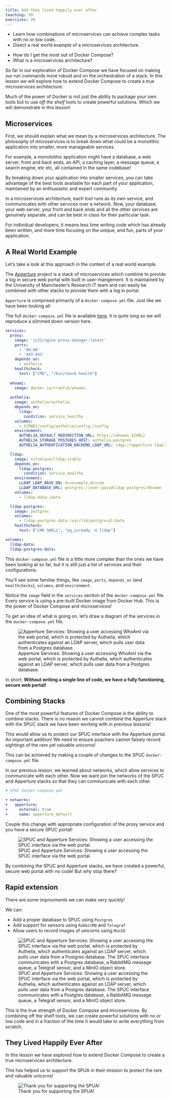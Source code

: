 ```yaml
---
title: Add they lived happily ever after
teaching: 99
exercises: 99
---
```


::::::::::::::::::::::::::::::::::::::::::::::::::: objectives
- Learn how combinations of microservices can achieve complex tasks with no or low code.
- Disect a real world example of a microservices architecture.
::::::::::::::::::::::::::::::::::::::::::::::::::::::::::::::
::::::::::::::::::::::::::::::::::::::::::::::::::: questions
- How do I get the most out of Docker Compose?
- What is a microservices architecture?
::::::::::::::::::::::::::::::::::::::::::::::::::::::::::::::

So far in our exploration of Docker Compose we have focused on making our run commands more robust and on the orchestration of a stack.
In this lesson we will explore how to extend Docker Compose to create a true microservices architecture.

Much of the power of Docker is not just the ability to package your own tools but to use *off the shelf* tools to create powerful solutions.
Which we will demonstrate in this lesson!

## Microservices

First, we should explain what we mean by a microservices architecture.
The philosophy of microservices is to break down what could be a monolithic application into smaller, more manageable services.

For example, a monoloithic application might have a database, a web server, front and back ends, an API, a caching layer, a message queue, a search engine, etc etc, all contained in the same codebase!

By breaking down your application into smaller services, you can take advantage of the best tools available for each part of your application, maintained by an enthusiastic and expert community.

In a microservices architecture, each tool runs as its own service, and communicates with other services over a network.
Now, your database, your web server, your front and back ends and all the other services are genuinely separate, and can be best in class for their particular task.

For individual developers, it means less time writing code which has already been written, and more time focusing on the unique, and fun, parts of your application.

## A Real World Example

Let's take a look at this approach in the context of a real world example.

The [Apperture](https://github.com/UoMResearchIT/apperture) project is a stack of microservices which combine to provide a log in secure web portal with built in user-mangement. It is maintained by the University of Manchester's Research IT team and can easily be combined with other stacks to provide them with a log in portal.

`Apperture` is comprised primarily of a `docker-compose.yml` file. Just like we have been looking at!

The full `docker-compose.yml` file is available [here](https://raw.githubusercontent.com/UoMResearchIT/apperture/refs/heads/main/docker-compose.yml). It is quite long so we will reproduce a slimmed down version here.

```yaml
services:
  proxy:
    image: 'jc21/nginx-proxy-manager:latest'
    ports:
      - '80:80'
      - '443:443'
    depends_on:
      - authelia
    healthcheck:
      test: ["CMD", "/bin/check-health"]
        
  whoami:
    image: docker.io/traefik/whoami
      
  authelia:
    image: authelia/authelia
    depends_on:
      lldap:
        condition: service_healthy
    volumes:
      - ${PWD}/config/authelia/config:/config
    environment:
      AUTHELIA_DEFAULT_REDIRECTION_URL: https://whoami.${URL}
      AUTHELIA_STORAGE_POSTGRES_HOST: authelia-postgres
      AUTHELIA_AUTHENTICATION_BACKEND_LDAP_URL: ldap://apperture-ldap:3890

  lldap:
    image: nitnelave/lldap:stable
    depends_on:
      lldap-postgres:
        condition: service_healthy
    environment:
      LLDAP_LDAP_BASE_DN: dc=example,dc=com
      LLDAP_DATABASE_URL: postgres://user:pass@lldap-postgres/dbname
    volumes:
      - lldap-data:/data

  lldap-postgres:
    image: postgres
    volumes:
      - lldap-postgres-data:/var/lib/postgresql/data
    healthcheck:
      test: ["CMD-SHELL", "pg_isready -U lldap"]

volumes:
  lldap-data:
  lldap-postgres-data:
```

This `docker-compose.yml` file is a little more complex than the ones we have been looking at so far, but it is still just a list of services and their configurations.

You'll see some familiar things, like `image`, `ports`, `depends_on` (and `healthchecks`), `volumes`, and `environment`.

Notice the `image` field in the `services` section of the `docker-compose.yml` file. Every service is using a pre-built Docker image from Docker Hub. This is the power of Docker Compose and microservices!

To get an idea of what is going on, let's draw a diagram of the services in the `docker-compose.yml` file.

![Apperture Services: Showing a user accessing WhoAmI via the web portal, which is protected by Authelia, which authenticates against an LDAP server, which pulls user data from a Postgres database.](fig/docker_compose_apperture.png)

In short:
**Without writing a single line of code, we have a fully functioning, secure web portal!**

## Combining Stacks

One of the most powerful features of Docker Compose is the ability to combine stacks.
There is no reason we cannot combine the Apperture stack with the SPUC stack we have been working with in previous lessons!

This would allow us to protect our SPUC interface with the Apperture portal.
An important addition! We need to ensure poachers cannot falsely record sightings of the rare yet valuable unicorns!

This can be achieved by making a couple of changes to the SPUC `docker-compose.yml` file.

In our previous lesson, we learned about networks, which allow services to communicate with each other.
Now we want join the networks of the SPUC and Apperture stacks so that they can communicate with each other.

```yaml
# SPUC docker-compose.yml

+ networks:
+   apperture:
+     external: true
+     name: apperture_default
```

Couple this change with appropriate configuration of the proxy service and you have a secure SPUC portal!

![SPUC and Apperture Services: Showing a user accessing the SPUC interface via the web portal.](fig/docker_compose_spuc.png)

By combining the SPUC and Apperture stacks, we have created a powerful, secure web portal with no code!
But why stop there?

## Rapid extension

There are some improvments we can make very quickly!

We can:

* Add a proper database to SPUC using `Postgres`
* Add support for sensors using `RabbitMQ` and `Telegraf`
* Allow users to record images of unicorns using `MinIO`

![SPUC and Apperture Services: Showing a user accessing the SPUC interface via the web portal, which is protected by Authelia, which authenticates against an LDAP server, which pulls user data from a Postgres database. The SPUC interface communicates with a Postgres database, a RabbitMQ message queue, a Telegraf sensor, and a MinIO object store.](fig/docker_compose_full.png)

This is the true strength of Docker Compose and microservices. By combining off the shelf tools, we can create powerful solutions with no or low code and in a fraction of the time it would take to write everything from scratch.

## They Lived Happily Ever After

In this lesson we have explored how to extend Docker Compose to create a true microservices architecture.

This has helped us to support the SPUA in their mission to protect the rare and valuable unicorns!

![Thank you for supporting the SPUA!](fig/space_purple_unicorn_2.png)
